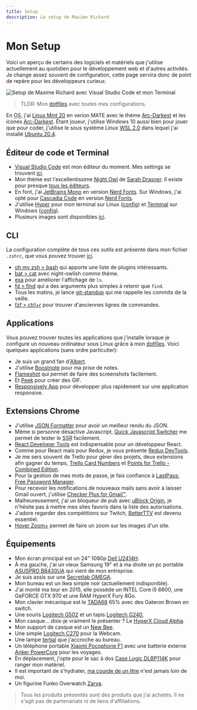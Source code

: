 ```yaml
---
title: Setup
description: Le setup de Maxime Richard
---
```


# Mon Setup

Voici un aperçu de certains des logiciels et matériels que j'utilise actuellement au quotidien pour le développement web et d'autres activités. Je change assez souvent de configuration, cette page servira donc de point de repère pour les développeurs curieux.

![Setup de Maxime Richard avec Visual Studio Code et mon Terminal](../images/desk.jpg)

> TLDR: Mon [dotfiles](https://github.com/zyhou/dotfiles) avec toutes mes configurations.

En <abbr title="Operating System">OS</abbr>, j'ai [Linux Mint 20](https://linuxmint.com/download.php) en verion MATE avec le théme [Arc-Darkest](https://www.mate-look.org/p/1317409/) et les icones [Arc-Darkest](https://www.mate-look.org/p/1333421/). Étant joueur, j'utilise Windows 10 aussi bien pour jouer que pour coder, j'utilise le sous systéme Linux [WSL 2.0](https://docs.microsoft.com/en-us/windows/wsl/) dans lequel j'ai installé [Ubuntu 20.4](https://www.microsoft.com/en-us/p/ubuntu-2004-lts/9n6svws3rx71).

## Éditeur de code et Terminal

-   [Visual Studio Code](https://code.visualstudio.com/) est mon éditeur du moment. Mes settings se trouvent [ici](https://github.com/zyhou/dotfiles/blob/master/config/vscode.json).
-   Mon thème est l'excellentissime [Night Owl](https://marketplace.visualstudio.com/items?itemName=sdras.night-owl) de [Sarah Drasner](https://twitter.com/sarah_edo). Il existe pour presque [tous les éditeurs](https://github.com/sdras/night-owl-vscode-theme#dark-theme).
-   En font, j'ai [JetBrains Mono](https://www.jetbrains.com/lp/mono/) en version [Nerd Fonts](https://github.com/ryanoasis/nerd-fonts/tree/master/patched-fonts/JetBrainsMono/Medium/complete). Sur Windows, j'ai opté pour [Cascadia Code](https://github.com/microsoft/cascadia-code) en version [Nerd Fonts](https://github.com/ryanoasis/nerd-fonts/tree/master/patched-fonts/CascadiaCode/complete).
-   J'utilise [Hyper](https://hyper.is/) pour mon terminal sur Linux ([config](https://github.com/zyhou/dotfiles/blob/master/config/.hyper.js)) et [Terminal](https://github.com/microsoft/terminal) sur Windows ([config](https://github.com/zyhou/dotfiles/blob/master/config/settings.json)).
-   Plusieurs images sont disponibles [ici](https://github.com/zyhou/dotfiles).

## CLI

La configuration complète de tous ces outils est présente dans mon fichier `.zshrc`, que vous pouvez trouver [ici](https://github.com/zyhou/dotfiles/blob/master/config/.zshrc).

-   [oh my zsh > bash](https://ohmyz.sh/) qui apporte une liste de plugins intéressants.
-   [bat > cat](https://github.com/sharkdp/bat) avec night-owlish comme thème.
-   [exa](https://github.com/ogham/exa) pour améliorer l'affichage de `ls`.
-   [fd > find](https://github.com/sharkdp/fd) qui a des arguments plus simples à retenir que `find`.
-   Tous les matins, je lance [git-standup](https://github.com/kamranahmedse/git-standup) qui me rappelle les commits de la veille.
-   [fzf > ctrl+r](https://github.com/junegunn/fzf) pour trouver d'anciennes lignes de commandes.

## Applications

Vous pouvez trouver toutes les applications que j'installe lorsque je configure un nouveau ordinateur sous Linux grâce à mon [dotfiles](https://github.com/zyhou/dotfiles/blob/master/package.list). Voici quelques applications (sans ordre particulier):

-   Je suis un grand fan d'[Albert](https://albertlauncher.github.io/).
-   J'utilise [Boostnote](https://github.com/BoostIO/Boostnote) pour ma prise de notes.
-   [Flameshot](https://flameshot.js.org/#/) qui permet de faire des screenshots facilement.
-   Et [Peek](https://github.com/phw/peek) pour créer des GIF.
-   [Responsively App](https://responsively.app/) pour développer plus rapidement sur une application responsive.

## Extensions Chrome

-   J'utilise [JSON Formatter](https://chrome.google.com/webstore/detail/json-formatter/bcjindcccaagfpapjjmafapmmgkkhgoa) pour avoir un meilleur rendu du JSON.
-   Même si personne désactive Javascript, [Quick Javascript Switcher](https://chrome.google.com/webstore/detail/quick-javascript-switcher/geddoclleiomckbhadiaipdggiiccfje) me permet de tester le <abbr title="Server Side Rendering">SSR</abbr> facilement.
-   [React Developer Tools](https://chrome.google.com/webstore/detail/react-developer-tools/fmkadmapgofadopljbjfkapdkoienihi) est indispensable pour un développeur React.
-   Comme pour React mais pour Redux, je vous présente [Redux DevTools](https://chrome.google.com/webstore/detail/redux-devtools/lmhkpmbekcpmknklioeibfkpmmfibljd).
-   Je me sers souvent de Trello pour gèrer des projets, deux extensions afin gagner du temps, [Trello Card Numbers](https://chrome.google.com/webstore/detail/trello-card-numbers/kadpkdielickimifpinkknemjdipghaf) et [Points for Trello - Combined Edition](https://chrome.google.com/webstore/detail/points-for-trello-combine/elfbcdococbdgeaolelhgdghjgkkhndf).
-   Pour la gestion de mes mots de passe, je fais confiance à [LastPass: Free Password Manager](https://chrome.google.com/webstore/detail/lastpass-free-password-ma/hdokiejnpimakedhajhdlcegeplioahd).
-   Pour recevoir les notifications de nouveaux mails sans avoir à laisser Gmail ouvert, j'utilise [Checker Plus for Gmail™](https://chrome.google.com/webstore/detail/checker-plus-for-gmail/oeopbcgkkoapgobdbedcemjljbihmemj).
-   Malheureusement, j'ai un bloqueur de pub avec [uBlock Origin](https://chrome.google.com/webstore/detail/ublock-origin/cjpalhdlnbpafiamejdnhcphjbkeiagm), je n'hésite pas à mettre mes sites favoris dans la liste des autorisations.
-   J'adore regarder des compétitions sur Twitch, [BetterTTV](https://chrome.google.com/webstore/detail/betterttv/ajopnjidmegmdimjlfnijceegpefgped) est devenu essentiel.
-   [Hover Zoom+](https://chrome.google.com/webstore/detail/hover-zoom%20/pccckmaobkjjboncdfnnofkonhgpceea) permet de faire un zoom sur les images d'un site.

## Équipements

-   Mon écran principal est un 24" 1080p [Dell U2414H](https://www.amazon.fr/gp/product/B00H3JIGHA).
-   À ma gauche, j'ai un vieux Samsung 19" et à ma droite un pc portable [ASUSPRO B8430UA](https://www.asus.com/fr/Commercial-Laptops/ASUSPRO-B8430UA/) qui vient de mon entreprise.
-   Je suis assis sur une [Secretlab OMEGA](https://secretlab.eu/fr/collections/omega-series#omega_2020-stealth).
-   Mon bureau est un Ikea simple noir (actuellement indisponible).
-   J'ai monté ma tour en 2015, elle possède un INTEL Core i5 6600, une GeFORCE GTX 970 et une RAM HyperX Fury 8Go.
-   Mon clavier mécanique est le [TADA68](https://kbdfans.com/collections/fully-assembled-keyboard/products/fully-assembled-low-profile-case-tada68-keyboard) 65% avec des Gateron Brown en switch.
-   Une souris [Logitech G502](https://www.amazon.fr/gp/product/B07GS6ZB7T) et un tapis [Logitech G240](https://www.amazon.fr/gp/product/B01DIJIDKI),
-   Mon casque... dois-je vraiment le présenter ? Le [HyperX Cloud Alpha](https://www.amazon.fr/gp/product/B076GT6XJ9).
-   Mon support de casque est un [New Bee](https://www.amazon.fr/gp/product/B072BV6X1Q).
-   Une simple [Logitech C270](https://www.amazon.fr/gp/product/B01BGBJ8Y0) pour la Webcam.
-   Une lampe [tertial](https://www.ikea.com/fr/fr/p/tertial-lampe-de-bureau-gris-fonce-50355395/) que j'accroche au bureau.
-   Un téléphone portable [Xiaomi Pocophone F1](https://www.google.com/search?q=Xiaomi+Pocophone+F1) avec une batterie externe [Anker PowerCore](https://www.amazon.fr/gp/product/B01JIYWUBA) pour les voyages.
-   En déplacement, j'opte pour le sac à dos [Case Logic DLBP114K](https://www.amazon.fr/gp/product/B004AM624C) pour ranger mon matériel.
-   Il est important de s'hydrater, [ma courde de un litre](https://www.decathlon.fr/p/gourde-randonnee-500-bouchon-ouverture-rapide-1-litre-aluminium-bleu/_/R-p-109606) n'est jamais loin de moi.
-   Un figurine Funko Overwatch [Zarya](https://www.amazon.fr/gp/product/B0797L9FK7).

> Tous les produits présentés sont des produits que j'ai achetés. Il ne s'agit pas de partenariats ni de liens d'affiliations.
